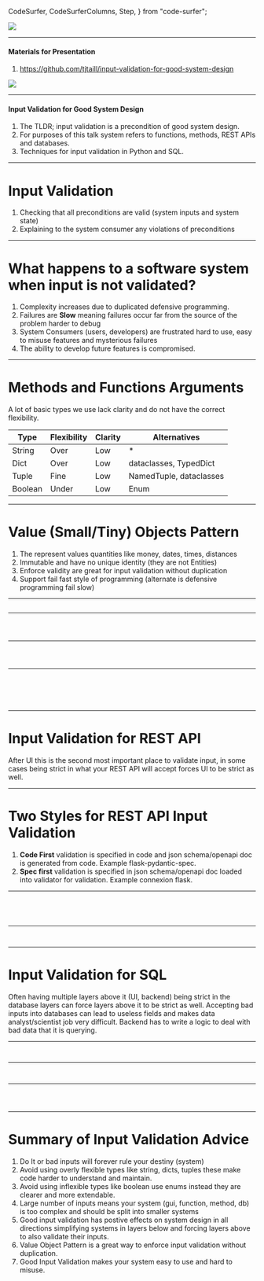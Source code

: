   CodeSurfer,
  CodeSurferColumns,
  Step,
} from "code-surfer";



<img src={alaya} />

---

#### Materials for Presentation

1. https://github.com/tjtaill/input-validation-for-good-system-design

<img src={qrcode} />

---

#### Input Validation for Good System Design

1. The TLDR; input validation is a precondition of good system design.
2. For purposes of this talk system refers to functions, methods, REST APIs and databases.
3. Techniques for input validation in Python and SQL.

---

# Input Validation

1. Checking that all preconditions are valid (system inputs and system state)
2. Explaining to the system consumer any violations of preconditions

---

# What happens to a software system when input is not validated?

1. Complexity increases due to duplicated defensive programming.
2. Failures are **Slow** meaning failures occur far from the source of the problem harder to debug
3. System Consumers (users, developers) are frustrated hard to use, easy to misuse features and mysterious failures
4. The ability to develop future features is compromised.

---

# Methods and Functions Arguments

A lot of basic types we use lack clarity and do not have the correct flexibility.

| Type | Flexibility | Clarity | Alternatives |
|------|-------------|---------|--------------|
| String | Over | Low | * |
| Dict | Over | Low | dataclasses, TypedDict |
| Tuple | Fine | Low | NamedTuple, dataclasses |
| Boolean | Under | Low | Enum |

---

# Value (Small/Tiny) Objects Pattern

1. The represent values quantities like money, dates, times, distances
2. Immutable and have no unique identity (they are not Entities)
3. Enforce validity are great for input validation without duplication
4. Support fail fast style of programming (alternate is defensive programming fail slow)

---

<CodeSurfer>

  ```py 1:9 title="Value Object Pattern Motivation" file="./src/s3_path.py"
  ```

</CodeSurfer>

---

<CodeSurfer>

  ```py 1:24 title="Value Object Example 1" file="./src/s3_path2.py"
  ```

  ```py 8,19:20 title="Immutability a bit Cludgy" file="./src/s3_path2.py"
  ```

  ```py 23 title="Different Types prevent call errors" file="./src/s3_path2.py"
  ```

</CodeSurfer>

---

<CodeSurfer>

  ```py title="Value Object Motivation 2" file="./src/time_range1.py"
  ```

  ```py 4:8 title="Innapropriate Types Leave a Heavy Burden on System" file="./src/time_range1.py"
  ```

  ```py 11:13 title="Better but not we can do better" file="./src/time_range1.py"
  ```

</CodeSurfer>

---

<CodeSurfer>

  ```py title="Value Object with pydantic" file="./src/time_range2.py"
  ```

  ```py 1:15 title="pydantic" file="./src/time_range2.py"
  ```

  ```py 14:15 title="making immutable less cludgy than dataclasses" file="./src/time_range2.py"
  ```

  ```py 18:18 title="pydantic can generate json schema for client side validation" file="./src/time_range2.py"
  ```

  ```py 21:22 title="validation burden is gone" file="./src/time_range2.py"
  ```

</CodeSurfer>

---

# Input Validation for REST API

After UI this is the second most important place to validate input, in some
cases being strict in what your REST API will accept forces UI to be strict as well.

---

# Two Styles for REST API Input Validation

1. **Code First** validation is specified in code and json schema/openapi doc is 
generated from code. Example flask-pydantic-spec. 
2. **Spec first** validation is specified in json schema/openapi doc loaded into validator for validation.
Example connexion flask.

---

<CodeSurfer>

  ```py title="flask-pydantic-spec example" file="./src/code_first.py"
  ```
  
  ```py 1,7:19 title="Pydantic Models" file="./src/code_first.py"
  ```

  ```py 2:4,21:38 title="Flask and extension" file="./src/code_first.py"
  ```

  ```py 32 title="Output Json Schema different than Pydantic" file="./src/code_first.py"
  ```

</CodeSurfer>

---

<CodeSurfer>

  ```json title="Large OPEN API JSON Generated Not Easy to Use with JSON Validators" file="./src/openapi.json"
  ```

  ```json 19:45 title="Getting Just Request into Validator not Easy" file="./src/openapi.json"
  ```

</CodeSurfer>

---

# Input Validation for SQL

Often having multiple layers above it (UI, backend) being strict in the database layers can force
layers above it to be strict as well. Accepting bad inputs into databases can
lead to useless fields and makes data analyst/scientist job very difficult. Backend has 
to write a logic to deal with bad data that it is querying.

---

<CodeSurfer>

  ```sql title="SQL DDL input validation constraints and checks" file="./src/ddl_constraints.sql"
  ```

  ```sql 3:4,11 title="CONSTRAINT and CHECK mechanism" file="./src/ddl_constraints.sql"
  ```

</CodeSurfer>

---

<CodeSurfer>

  ```py title="sqlaclhemy old style constraints" file="./src/sqlalchemy_constraints.py"
  ```

  ```py 17:18,27 title="Older Style with strings" file="./src/sqlalchemy_constraints.py"
  ```

</CodeSurfer>

---


<CodeSurfer>

  ```py title="sqlaclhemy new style constraints" file="./src/sqlalchemy_constraints2.py"
  ```

  ```py 10,24 title="Newer Style with expressions" file="./src/sqlalchemy_constraints2.py"
  ```

  ```py 2,12:16 title="Code Validation not database level" file="./src/sqlalchemy_constraints2.py"
  ```  

</CodeSurfer>

---

# Summary of Input Validation Advice

1. Do It or bad inputs will forever rule your destiny (system)
2. Avoid using overly flexible types like string, dicts, tuples these
make code harder to understand and maintain.
3. Avoid using inflexible types like boolean use enums instead they are clearer and more extendable.
4. Large number of inputs means your system (gui, function, method, db) is too complex and
 should be split into smaller systems
5. Good input validation has postive effects on system design in all directions simplifying
systems in layers below and forcing layers above to also validate their inputs.
6. Value Object Pattern is a great way to enforce input validation without duplication.
7. Good Input Validation makes your system easy to use and hard to misuse.
